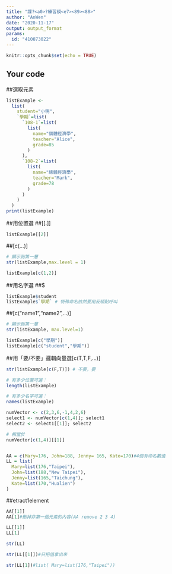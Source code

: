 ---
title: "課?<a0>?練習模<e7><89><88>"
author: "AnWen"
date: "2020-11-17"
output: output_format
params:
  id: "410873022"
---

```{r setup, include=FALSE}
knitr::opts_chunk$set(echo = TRUE)
```

## Your code
##選取元素
```{r}
listExample <- 
  list(
    student="小明",
    `學期`=list(
      `108-1`=list(
        list(
          name="個體經濟學",
          teacher="Alice",
          grade=85
        )
      ),
      `108-2`=list(
        list(
          name="總體經濟學",
          teacher="Mark",
          grade=78
        )
      )
    )
  )
print(listExample)
```
##用位置選
##[[.]]
```{r}
listExample[[2]]

```
##[c(...)]
```{r}
# 顯示到第一層
str(listExample,max.level = 1)

listExample[c(1,2)]
```
##用名字選
##$
```{r}
listExample$student
listExample$`學期` # 特殊命名依然要用反頓點呼叫
```
##[c("name1","name2",...)]
```{r}
# 顯示到第一層
str(listExample, max.level=1)

listExample[c("學期")]
listExample[c("student","學期")]
```
##用「要/不要」邏輯向量選[c(T,T,F,...)]
```{r}
str(listExample[c(F,T)]) # 不要，要

```
```{r}
# 有多少位置可選：
length(listExample)
```
```{r}
# 有多少名字可選：
names(listExample)
```
```{r}
numVector <- c(2,3,6,-1,4,2,6)
select1 <- numVector[c(1,4)]; select1
select2 <- select1[[1]]; select2

# 相當於
numVector[c(1,4)][[1]]



```
```{r}
AA = c(Mary=176, John=188, Jenny= 165, Kate=170)#4個有命名數值
LL = list(
  Mary=list(176,"Taipei"),
  John=list(188,"New Taipei"),
  Jenny=list(165,"Taichung"),
  Kate=list(170,"Hualien")
)
```
##etract1element
```{r}
AA[[1]]
AA[1]#刪掉非第一個元素的內容(AA remove 2 3 4)
```
```{r}
LL[[1]]
LL[1]
```
```{r}
str(LL)
```

```{r}
str(LL[[1]])#只把值拿出來
```
```{r}
str(LL[1])#list( Mary=list(176,"Taipei"))
```
```{r}

```

